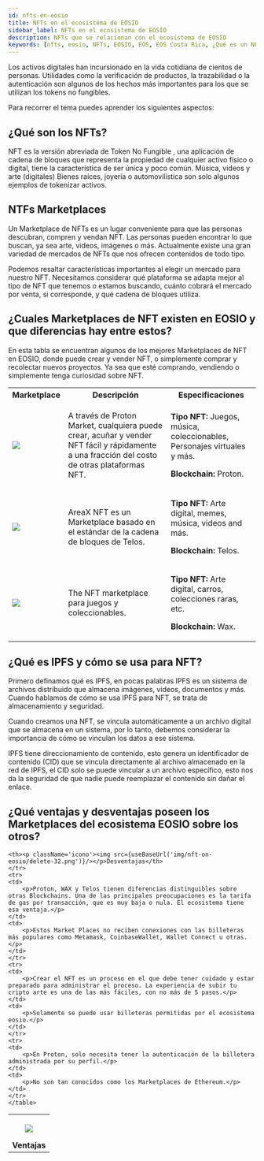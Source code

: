 ```yaml
---
id: nfts-en-eosio
title: NFTs en el ecosistema de EOSIO
sidebar_label: NFTs en el ecosistema de EOSIO
description: NFTs que se relacionan con el ecosistema de EOSIO
keywords: [nfts, eosio, NFTs, EOSIO, EOS, EOS Costa Rica, ¿Qué es un NFT?, ¿Para que sirven los NFT?]
---
```



Los activos digitales han incursionado en la vida cotidiana de cientos de personas. Utilidades como la verificación de productos, la trazabilidad o la autenticación son algunos de los hechos más importantes para los que se utilizan los tokens no fungibles.

Para recorrer el tema puedes aprender los siguientes aspectos:

## ¿Qué son los NFTs?

NFT es la versión abreviada de Token No Fungible , una aplicación de cadena de bloques que representa la propiedad de cualquier activo físico o digital, tiene la característica de ser única y poco común. Música, videos y arte (digitales) Bienes raíces, joyería o automovilística son solo algunos ejemplos de tokenizar activos.

## NTFs Marketplaces

Un Marketplace de NFTs es un lugar conveniente para que las personas descubran, compren y vendan NFT. Las personas pueden encontrar lo que buscan, ya sea arte, videos, imágenes o más.
Actualmente existe una gran variedad de mercados de NFTs que nos ofrecen contenidos de todo tipo. 

Podemos resaltar características importantes al elegir un mercado para nuestro NFT.
Necesitamos considerar qué plataforma se adapta mejor al tipo de NFT que tenemos o estamos buscando, cuánto cobrará el mercado por venta, si corresponde, y qué cadena de bloques utiliza. 

## ¿Cuales Marketplaces de NFT existen en EOSIO y que diferencias hay entre estos?

En esta tabla se encuentran algunos de los mejores Marketplaces de NFT en EOSIO, donde puede crear y vender NFT, o simplemente comprar y recolectar nuevos proyectos. Ya sea que esté comprando, vendiendo o simplemente tenga curiosidad sobre NFT.

<Grid className='table-nft-marketplaces'>
			<table>
			<tr>
			<th>Marketplace</th>
			<th>Descripción</th>
			<th>Especificaciones</th>
			</tr>
			<tr>
			<td>
				<a href="https://www.protonmarket.com/">
					<img src="https://www.protonmarket.com/beta-logo.svg"/>
				</a>
			</td>
			<td>
                <p>A través de Proton Market, cualquiera puede crear, acuñar y vender NFT fácil y rápidamente a una fracción del costo de otras plataformas NFT.</p>
            </td>
			<td>
                <p><strong>Tipo NFT:</strong> Juegos, música, coleccionables, Personajes virtuales y más.</p>
                <p><strong>Blockchain:</strong> Proton.</p>
            </td>
			</tr>
            <tr>
			<td>
				<a href="https://areaxnft.com/">
					<img src="https://areaxnft.com/img/areax%20logo%20light.68b6831b.svg"/>
				</a>
			</td>
			<td>
                <p>AreaX NFT es un Marketplace basado en el estándar de la cadena de bloques de Telos.</p>
            </td>
			<td>
                <p><strong>Tipo NFT:</strong> Arte digital, memes, música, videos and más.</p>
                <p><strong>Blockchain:</strong> Telos.</p>
            </td>
			</tr>
             <tr>
			<td>
				<a href="https://wax.atomichub.io/">
					<img className='atomicHubLogo' src="https://wax.atomichub.io/images/logos/atomichub.svg"/>
				</a>
			</td>
			<td>
                <p>The NFT marketplace para juegos y coleccionables.</p>
            </td>
			<td>
                <p><strong>Tipo NFT:</strong> Arte digital, carros, colecciones raras, etc.</p>
                <p><strong>Blockchain:</strong> Wax.</p>
            </td>
			</tr>
			</table>
		</Grid>

## ¿Qué es IPFS y cómo se usa para NFT?

Primero definamos qué es IPFS, en pocas palabras IPFS es un sistema de archivos distribuido que almacena imágenes, videos, documentos y más. Cuando hablamos de cómo se usa IPFS para NFT, se trata de almacenamiento y seguridad.

Cuando creamos una NFT, se vincula automáticamente a un archivo digital que se almacena en un sistema, por lo tanto, debemos considerar la importancia de cómo se vinculan los datos a ese sistema.

IPFS tiene direccionamiento de contenido, esto genera un identificador de contenido (CID) que se vincula directamente al archivo almacenado en la red de IPFS, el CID solo se puede vincular a un archivo específico, esto nos da la seguridad de que nadie puede reemplazar el contenido sin dañar el enlace.

## ¿Qué ventajas y desventajas poseen los Marketplaces del ecosistema EOSIO sobre los otros?


<Grid className='table-nft-marketplaces'>
    <table>
    <tr>
    <th><p className='icono'><img src={useBaseUrl('img/nft-on-eosio/check-32.png')}/></p>Ventajas</th>
    
    <th><p className='icono'><img src={useBaseUrl('img/nft-on-eosio/delete-32.png')}/></p>Desventajas</th>
    </tr>
    <tr>
    <td>
        <p>Proton, WAX y Telos tienen diferencias distinguibles sobre otras Blockchains. Una de las principales preocupaciones es la tarifa de gas por transacción, que es muy baja o nula. El ecosistema tiene esa ventaja.</p>
    </td>
    <td>
        <p>Estos Market Places no reciben conexiones con las billeteras más populares como Metamask, CoinbaseWallet, Wallet Connect u otras.</p>
    </td>
    </tr>
    <tr>
    <td>
        <p>Crear el NFT es un proceso en el que debe tener cuidado y estar preparado para administrar el proceso. La experiencia de subir tu cripto arte es una de las más fáciles, con no más de 5 pasos.</p>
    </td>
    <td>
        <p>Solamente se puede usar billeteras permitidas por el ecosistema eosio.</p>
    </td>
    </tr>
    <tr>
    <td>
        <p>En Proton, solo necesita tener la autenticación de la billetera administrada por su perfil.</p>
    </td>
    <td>
        <p>No son tan conocidos como los Marketplaces de Ethereum.</p>
    </td>
    </tr>
    </table>
</Grid>